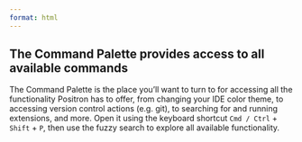 ```yaml
---
format: html
---
```


::: {.callout-note collapse=true}
## The Command Palette provides access to all available commands

The Command Palette is the place you'll want to turn to for accessing all the functionality Positron has to offer, from changing your IDE color theme, to accessing version control actions (e.g. git), to searching for and running extensions, and more. Open it using the keyboard shortcut `Cmd / Ctrl` + `Shift` + `P`, then use the fuzzy search to explore all available functionality.
:::
